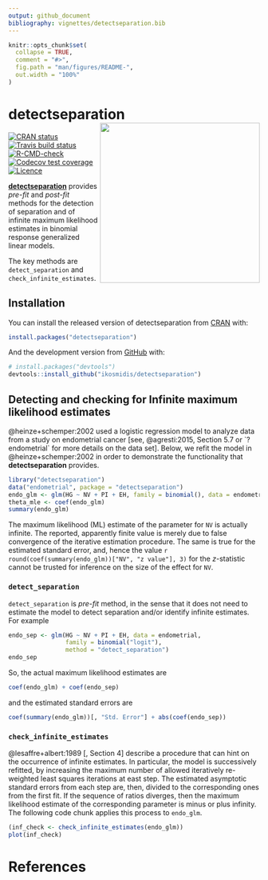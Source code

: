 ```yaml
---
output: github_document
bibliography: vignettes/detectseparation.bib
---
```



```r
knitr::opts_chunk$set(
  collapse = TRUE,
  comment = "#>",
  fig.path = "man/figures/README-",
  out.width = "100%"
)
```

# detectseparation <img src="man/figures/hex_detectseparation.svg" width="320" align="right">

<!-- badges: start -->
[![CRAN status](https://www.r-pkg.org/badges/version/detectseparation)](https://CRAN.R-project.org/package=detectseparation)
[![Travis build status](https://travis-ci.org/ikosmidis/detectseparation.svg?branch=master)](https://travis-ci.org/ikosmidis/detectseparation)
[![R-CMD-check](https://github.com/ikosmidis/detectseparation/workflows/R-CMD-check/badge.svg)](https://github.com/ikosmidis/detectseparation/actions)
[![Codecov test coverage](https://codecov.io/gh/ikosmidis/detectseparation/branch/master/graph/badge.svg)](https://codecov.io/gh/ikosmidis/detectseparation?branch=master)
[![Licence](https://img.shields.io/badge/licence-GPL--3-blue.svg)](https://www.gnu.org/licenses/gpl-3.0.en.html)
<!-- badges: end -->

[**detectseparation**](https://github.com/ikosmidis/detectseparation)
provides *pre-fit* and *post-fit* methods for the detection of
separation and of infinite maximum likelihood estimates in binomial
response generalized linear models.

The key methods are `detect_separation` and `check_infinite_estimates`.

## Installation

You can install the released version of detectseparation from [CRAN](https://CRAN.R-project.org) with:

``` r
install.packages("detectseparation")
```

And the development version from [GitHub](https://github.com/) with:

``` r
# install.packages("devtools")
devtools::install_github("ikosmidis/detectseparation")
```

## Detecting and checking for Infinite maximum likelihood estimates

@heinze+schemper:2002 used a logistic regression model to analyze data
from a study on endometrial cancer [see, @agresti:2015, Section 5.7 or
`?endometrial` for more details on the data set]. Below, we refit the
model in @heinze+schemper:2002 in order to demonstrate the
functionality that **detectseparation** provides.

```r
library("detectseparation")
data("endometrial", package = "detectseparation")
endo_glm <- glm(HG ~ NV + PI + EH, family = binomial(), data = endometrial)
theta_mle <- coef(endo_glm)
summary(endo_glm)
```

The maximum likelihood (ML) estimate of the parameter for `NV` is actually
infinite. The reported, apparently finite value is merely due to false
convergence of the iterative estimation procedure. The same is true
for the estimated standard error, and, hence the value `r
round(coef(summary(endo_glm))["NV", "z value"], 3)` for the $z$-statistic
cannot be trusted for inference on the size of the effect for `NV`.

### `detect_separation`

`detect_separation` is *pre-fit* method, in the sense that it does not
need to estimate the model to detect separation and/or identify
infinite estimates. For example

```r
endo_sep <- glm(HG ~ NV + PI + EH, data = endometrial,
                family = binomial("logit"),
                method = "detect_separation")
endo_sep
```

So, the
actual maximum likelihood estimates are

```r
coef(endo_glm) + coef(endo_sep)
```

and the estimated standard errors are

```r
coef(summary(endo_glm))[, "Std. Error"] + abs(coef(endo_sep))
```

### `check_infinite_estimates`

@lesaffre+albert:1989[, Section 4] describe a procedure that can hint
on the occurrence of infinite estimates. In particular, the model is
successively refitted, by increasing the maximum number of allowed
iteratively re-weighted least squares iterations at east step. The
estimated asymptotic standard errors from each step are, then, divided
to the corresponding ones from the first fit. If the sequence of
ratios diverges, then the maximum likelihood estimate of the
corresponding parameter is minus or plus infinity. The following code
chunk applies this process to `endo_glm`.

```r
(inf_check <- check_infinite_estimates(endo_glm))
plot(inf_check)
```

# References
